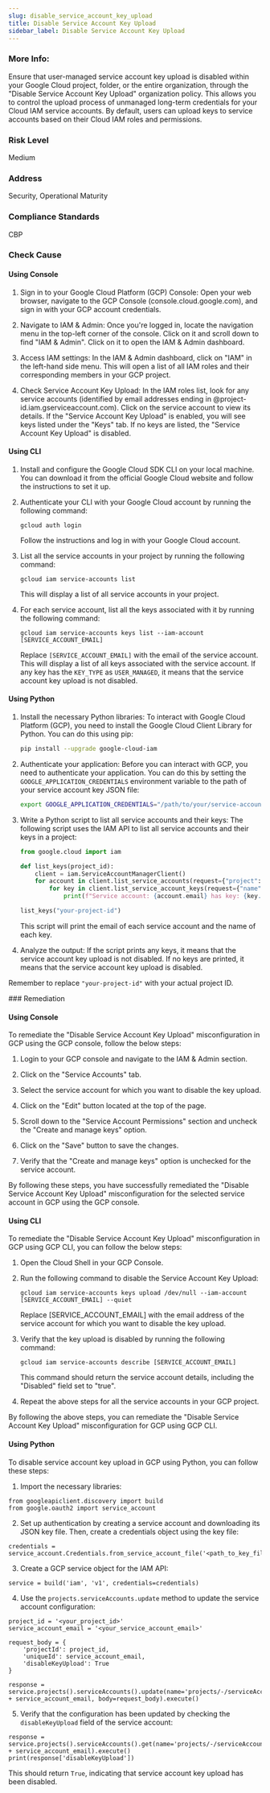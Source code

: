 ```yaml
---
slug: disable_service_account_key_upload
title: Disable Service Account Key Upload
sidebar_label: Disable Service Account Key Upload
---
```


### More Info:

Ensure that user-managed service account key upload is disabled within your Google Cloud project, folder, or the entire organization, through the "Disable Service Account Key Upload" organization policy. This allows you to control the upload process of unmanaged long-term credentials for your Cloud IAM service accounts. By default, users can upload keys to service accounts based on their Cloud IAM roles and permissions.

### Risk Level

Medium

### Address

Security, Operational Maturity

### Compliance Standards

CBP


<Tabs><Tab title='Cause'>
### Check Cause

#### Using Console

1. Sign in to your Google Cloud Platform (GCP) Console: Open your web browser, navigate to the GCP Console (console.cloud.google.com), and sign in with your GCP account credentials.

2. Navigate to IAM & Admin: Once you're logged in, locate the navigation menu in the top-left corner of the console. Click on it and scroll down to find "IAM & Admin". Click on it to open the IAM & Admin dashboard.

3. Access IAM settings: In the IAM & Admin dashboard, click on "IAM" in the left-hand side menu. This will open a list of all IAM roles and their corresponding members in your GCP project.

4. Check Service Account Key Upload: In the IAM roles list, look for any service accounts (identified by email addresses ending in @project-id.iam.gserviceaccount.com). Click on the service account to view its details. If the "Service Account Key Upload" is enabled, you will see keys listed under the "Keys" tab. If no keys are listed, the "Service Account Key Upload" is disabled.

#### Using CLI

1. Install and configure the Google Cloud SDK CLI on your local machine. You can download it from the official Google Cloud website and follow the instructions to set it up.

2. Authenticate your CLI with your Google Cloud account by running the following command:
   ```
   gcloud auth login
   ```
   Follow the instructions and log in with your Google Cloud account.

3. List all the service accounts in your project by running the following command:
   ```
   gcloud iam service-accounts list
   ```
   This will display a list of all service accounts in your project.

4. For each service account, list all the keys associated with it by running the following command:
   ```
   gcloud iam service-accounts keys list --iam-account [SERVICE_ACCOUNT_EMAIL]
   ```
   Replace `[SERVICE_ACCOUNT_EMAIL]` with the email of the service account. This will display a list of all keys associated with the service account. If any key has the `KEY_TYPE` as `USER_MANAGED`, it means that the service account key upload is not disabled.

#### Using Python

1. Install the necessary Python libraries: To interact with Google Cloud Platform (GCP), you need to install the Google Cloud Client Library for Python. You can do this using pip:

   ```bash
   pip install --upgrade google-cloud-iam
   ```

2. Authenticate your application: Before you can interact with GCP, you need to authenticate your application. You can do this by setting the `GOOGLE_APPLICATION_CREDENTIALS` environment variable to the path of your service account key JSON file:

   ```bash
   export GOOGLE_APPLICATION_CREDENTIALS="/path/to/your/service-account-file.json"
   ```

3. Write a Python script to list all service accounts and their keys: The following script uses the IAM API to list all service accounts and their keys in a project:

   ```python
   from google.cloud import iam

   def list_keys(project_id):
       client = iam.ServiceAccountManagerClient()
       for account in client.list_service_accounts(request={"project": project_id}):
           for key in client.list_service_account_keys(request={"name": account.name}):
               print(f"Service account: {account.email} has key: {key.name}")

   list_keys("your-project-id")
   ```
   This script will print the email of each service account and the name of each key.

4. Analyze the output: If the script prints any keys, it means that the service account key upload is not disabled. If no keys are printed, it means that the service account key upload is disabled. 

Remember to replace `"your-project-id"` with your actual project ID.

</Tab>


<Tab title='Remediation'>
### Remediation

#### Using Console

To remediate the "Disable Service Account Key Upload" misconfiguration in GCP using the GCP console, follow the below steps:

1. Login to your GCP console and navigate to the IAM & Admin section.

2. Click on the "Service Accounts" tab.

3. Select the service account for which you want to disable the key upload.

4. Click on the "Edit" button located at the top of the page.

5. Scroll down to the "Service Account Permissions" section and uncheck the "Create and manage keys" option.

6. Click on the "Save" button to save the changes.

7. Verify that the "Create and manage keys" option is unchecked for the service account.

By following these steps, you have successfully remediated the "Disable Service Account Key Upload" misconfiguration for the selected service account in GCP using the GCP console.

#### Using CLI

To remediate the "Disable Service Account Key Upload" misconfiguration in GCP using GCP CLI, you can follow the below steps:

1. Open the Cloud Shell in your GCP Console.

2. Run the following command to disable the Service Account Key Upload:

   ```
   gcloud iam service-accounts keys upload /dev/null --iam-account [SERVICE_ACCOUNT_EMAIL] --quiet
   ```

   Replace [SERVICE_ACCOUNT_EMAIL] with the email address of the service account for which you want to disable the key upload.

3. Verify that the key upload is disabled by running the following command:

   ```
   gcloud iam service-accounts describe [SERVICE_ACCOUNT_EMAIL]
   ```

   This command should return the service account details, including the "Disabled" field set to "true".

4. Repeat the above steps for all the service accounts in your GCP project.

By following the above steps, you can remediate the "Disable Service Account Key Upload" misconfiguration for GCP using GCP CLI.

#### Using Python

To disable service account key upload in GCP using Python, you can follow these steps:

1. Import the necessary libraries:

```
from googleapiclient.discovery import build
from google.oauth2 import service_account
```

2. Set up authentication by creating a service account and downloading its JSON key file. Then, create a credentials object using the key file:

```
credentials = service_account.Credentials.from_service_account_file('<path_to_key_file>')
```

3. Create a GCP service object for the IAM API:

```
service = build('iam', 'v1', credentials=credentials)
```

4. Use the `projects.serviceAccounts.update` method to update the service account configuration:

```
project_id = '<your_project_id>'
service_account_email = '<your_service_account_email>'

request_body = {
    'projectId': project_id,
    'uniqueId': service_account_email,
    'disableKeyUpload': True
}

response = service.projects().serviceAccounts().update(name='projects/-/serviceAccounts/' + service_account_email, body=request_body).execute()
```

5. Verify that the configuration has been updated by checking the `disableKeyUpload` field of the service account:

```
response = service.projects().serviceAccounts().get(name='projects/-/serviceAccounts/' + service_account_email).execute()
print(response['disableKeyUpload'])
```

This should return `True`, indicating that service account key upload has been disabled.




</Tab>
</Tabs>